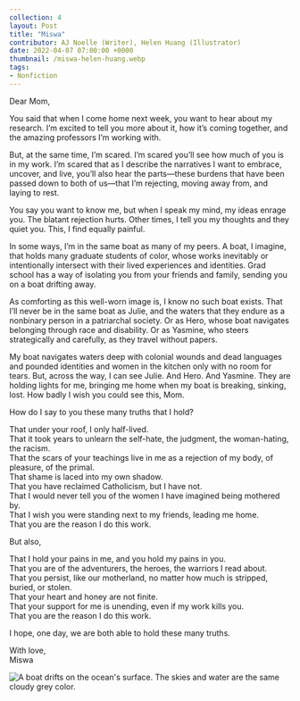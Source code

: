 ---
collection: 4
layout: Post
title: "Miswa"
contributor: AJ Noelle (Writer), Helen Huang (Illustrator)
date: 2022-04-07 07:00:00 +0000
thumbnail: /miswa-helen-huang.webp
tags: 
- Nonfiction
---
Dear Mom,

You said that when I come home next week, you want to hear about my research. I’m excited to tell you more about it, how it’s coming together, and the amazing professors I’m working with.

But, at the same time, I’m scared. I’m scared you’ll see how much of you is in my work. I’m scared that as I describe the narratives I want to embrace, uncover, and live, you’ll also hear the parts—these burdens that have been passed down to both of us—that I’m rejecting, moving away from, and laying to rest. 

You say you want to know me, but when I speak my mind, my ideas enrage you. The blatant rejection hurts. Other times, I tell you my thoughts and they quiet you. This, I find equally painful.

In some ways, I’m in the same boat as many of my peers. A boat, I imagine, that holds many graduate students of color, whose works inevitably or intentionally intersect with their lived experiences and identities. Grad school has a way of isolating you from your friends and family, sending you on a boat drifting away. 

As comforting as this well-worn image is, I know no such boat exists. That I’ll never be in the same boat as Julie, and the waters that they endure as a nonbinary person in a patriarchal society. Or as Hero, whose boat navigates belonging through race and disability. Or as Yasmine, who steers strategically and carefully, as they travel without papers. 

My boat navigates waters deep with colonial wounds and dead languages and pounded identities and women in the kitchen only with no room for tears. But, across the way, I can see Julie. And Hero. And Yasmine. They are holding lights for me, bringing me home when my boat is breaking, sinking, lost. How badly I wish you could see this, Mom. 

How do I say to you these many truths that I hold?

That under your roof, I only half-lived.<br />
That it took years to unlearn the self-hate, the judgment, the woman-hating, the racism.<br />
That the scars of your teachings live in me as a rejection of my body, of pleasure, of the primal.<br />
That shame is laced into my own shadow.<br />
That you have reclaimed Catholicism, but I have not.<br />
That I would never tell you of the women I have imagined being mothered by.<br />
That I wish you were standing next to my friends, leading me home.<br />
That you are the reason I do this work.

But also,

That I hold your pains in me, and you hold my pains in you.<br />
That you are of the adventurers, the heroes, the warriors I read about.<br />
That you persist, like our motherland, no matter how much is stripped, buried, or stolen.<br />
That your heart and honey are not finite.<br />
That your support for me is unending, even if my work kills you.<br />
That you are the reason I do this work.

I hope, one day, we are both able to hold these many truths.

With love,<br />
Miswa

<div class="center">
    <img src="{{ site.baseurl }}/uploads/4/miswa-helen-huang.jpg" 
        alt="A boat drifts on the ocean's surface. The skies and water are the same cloudy grey color."
        class="w450" />
</div>
